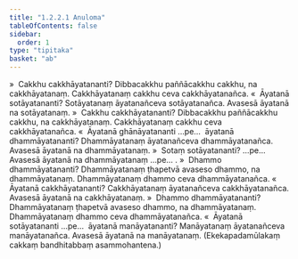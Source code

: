```yaml
---
title: "1.2.2.1 Anuloma"
tableOfContents: false
sidebar:
  order: 1
type: "tipitaka"
basket: "ab"
---
```



<DynamicBreadcrumb />

<Division number="12">

<Paragraph number="247">
»  Cakkhu cakkhāyatananti?
</Paragraph>

<Paragraph number="248">
Dibbacakkhu paññācakkhu cakkhu, na cakkhāyatanaṃ. Cakkhāyatanaṃ cakkhu ceva cakkhāyatanañca.
</Paragraph>

<Paragraph number="249">
«  Āyatanā sotāyatananti?
</Paragraph>

<Paragraph number="250">
Sotāyatanaṃ āyatanañceva sotāyatanañca. Avasesā āyatanā na sotāyatanaṃ.
</Paragraph>

<Paragraph number="251">
»  Cakkhu cakkhāyatananti?
</Paragraph>

<Paragraph number="252">
Dibbacakkhu paññācakkhu cakkhu, na cakkhāyatanaṃ. Cakkhāyatanaṃ cakkhu ceva cakkhāyatanañca.
</Paragraph>

<Paragraph number="253">
«  Āyatanā ghānāyatananti …pe…  āyatanā dhammāyatananti?
</Paragraph>

<Paragraph number="254">
Dhammāyatanaṃ āyatanañceva dhammāyatanañca. Avasesā āyatanā na dhammāyatanaṃ.
</Paragraph>

<Paragraph number="255">
»  Sotaṃ sotāyatananti? …pe…  Avasesā āyatanā na dhammāyatanaṃ …pe… .
</Paragraph>

<Paragraph number="256">
»  Dhammo dhammāyatananti?
</Paragraph>

<Paragraph number="257">
Dhammāyatanaṃ ṭhapetvā avaseso dhammo, na dhammāyatanaṃ. Dhammāyatanaṃ dhammo ceva dhammāyatanañca.
</Paragraph>

<Paragraph number="258">
«  Āyatanā cakkhāyatananti?
</Paragraph>

<Paragraph number="259">
Cakkhāyatanaṃ āyatanañceva cakkhāyatanañca. Avasesā āyatanā na cakkhāyatanaṃ.
</Paragraph>

<Paragraph number="260">
»  Dhammo dhammāyatananti?
</Paragraph>

<Paragraph number="261">
Dhammāyatanaṃ ṭhapetvā avaseso dhammo, na dhammāyatanaṃ. Dhammāyatanaṃ dhammo ceva dhammāyatanañca.
</Paragraph>

<Paragraph number="262">
«  Āyatanā sotāyatananti …pe…  āyatanā manāyatananti?
</Paragraph>

<Paragraph number="263">
Manāyatanaṃ āyatanañceva manāyatanañca. Avasesā āyatanā na manāyatanaṃ.
</Paragraph>

<Paragraph number="264">
(Ekekapadamūlakaṃ cakkaṃ bandhitabbaṃ asammohantena.)
</Paragraph>
</Division>